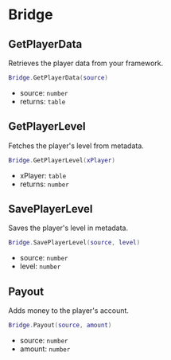 
# Bridge

## GetPlayerData
Retrieves the player data from your framework.

```lua
Bridge.GetPlayerData(source)
```

- source: `number`
- returns: `table`

## GetPlayerLevel
Fetches the player's level from metadata.

```lua
Bridge.GetPlayerLevel(xPlayer)
```

- xPlayer: `table`
- returns: `number`

## SavePlayerLevel
Saves the player's level in metadata.

```lua
Bridge.SavePlayerLevel(source, level)
```

- source: `number`
- level: `number`

## Payout
Adds money to the player's account.

```lua
Bridge.Payout(source, amount)
```

- source: `number`
- amount: `number`